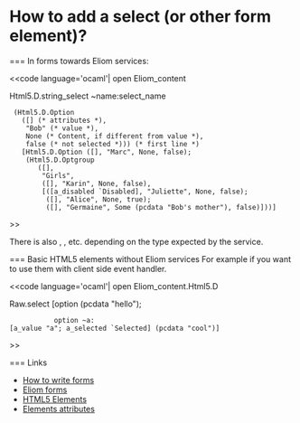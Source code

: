 =How to add a select (or other form element)?=

=== In forms towards Eliom services:

<<code language='ocaml'|
open Eliom_content

Html5.D.string_select ~name:select_name
  (Html5.D.Option
    ([] (* attributes *),
     "Bob" (* value *),
     None (* Content, if different from value *),
     false (* not selected *))) (* first line *)
    [Html5.D.Option ([], "Marc", None, false);
     (Html5.D.Optgroup
        ([],
         "Girls",
         ([], "Karin", None, false),
         [([a_disabled `Disabled], "Juliette", None, false);
          ([], "Alice", None, true);
          ([], "Germaine", Some (pcdata "Bob's mother"), false)]))]
>>

There is also {{{int_select}}}, {{{float_select}}}, etc. depending on
the type expected by the service.

=== Basic HTML5 elements without Eliom services
For example if you want to use them with client side event handler.

<<code language='ocaml'|
open Eliom_content.Html5.D

Raw.select [option (pcdata "hello");
            option ~a:[a_value "a"; a_selected `Selected] (pcdata "cool")]
>>


=== Links
* [[wiki(72):howto/forms|How to write forms]]
* [[wiki(15):api/server/Eliom_content.Html5.D|Eliom forms]]
* [[wiki(72):tyxml/api/Html5.M|HTML5 Elements]]
* [[wiki(72):tyxml/api/Html5_sigs.T|Elements attributes]]
